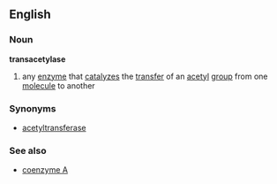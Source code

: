 ==English==
===Noun===
'''transacetylase'''
#{{biochemistry}} any [[enzyme]] that [[catalyze]]s the [[transfer]] of an [[acetyl]] [[group]] from one [[molecule]] to another
===Synonyms===
*[[acetyltransferase]]
===See also===
*[[coenzyme A]]